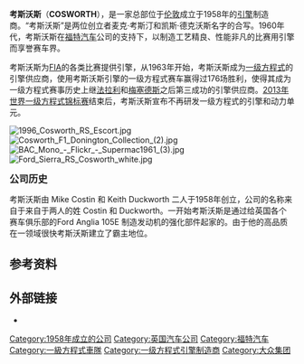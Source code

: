 {{NoteTa
|T=zh-tw:考斯沃斯;zh-cn:考斯沃斯;zh-hk:告士禾夫;
|1=zh-tw:考斯沃斯;zh-cn:考斯沃斯;zh-hk:告士禾夫;
}}
{{Infobox company
|name            = Cosworth<br />告士禾夫
|logo            = Logo Cosworth.svg
|type            = [[私人公司|私人公司]]
|foundation      = {{UK}}[[倫敦|倫敦]]{{start date and age|1958}}<ref name=Cosworth.com/>
|founders        = [[Mike_Costin|Mike Costin]]<br />[[Keith_Duckworth|Keith Duckworth]]
|location        = {{UK}}[[北安普顿|北安普顿]]<ref name=Cosworth.com/>
|locations       =
|area_served     = 全球<ref name=Cosworth.com/>
|key_people      = Hal Reisiger（[[首席執行官|首席執行官]]）<ref>{{cite journal|title=Cosworth's Hal Reisiger|journal=[[Autoweek|Autoweek]]|date=17–31 March 2014|volume=64|issue=7|page=78}}</ref>
|industry        = [[汽車產業|汽車產業]]，[[賽車|汽車競賽]]<ref name=Cosworth.com/>
|products        = [[內燃機|內燃機]]，Electronic Data Acquisition and Control Systems
|services        = High Performance engineering, Precision manufacturing
|revenue         =
|operating_income=
|net_income      =
|assets          =
|equity          =
|owner           = [[Gerald_Forsythe|Gerald Forsythe]],<br />[[Kevin_Kalkhoven|Kevin Kalkhoven]]
|num_employees   =
|parent          =
|divisions       =
|subsid          =
|homepage        = [http://www.cosworth.com Cosworth.com]
|footnotes       =
|intl            = yes
}}

'''考斯沃斯'''（'''COSWORTH'''），是一家总部位于[[伦敦|伦敦]]成立于1958年的[[引擎|引擎]]制造商。“考斯沃斯”是两位创立者麦克·考斯汀和凯斯·德克沃斯名字的合写。1960年代，考斯沃斯在[[福特汽车|福特汽车]]公司的支持下，以制造工艺精良、性能非凡的比赛用引擎而享誉赛车界。

考斯沃斯为[[国际汽车联合会|FIA]]的各类比赛提供引擎，从1963年开始，考斯沃斯成为[[一级方程式|一级方程式]]的引擎供应商，使用考斯沃斯引擎的一级方程式赛车赢得过176场胜利，使得其成为一级方程式赛事历史上继[[法拉利车队|法拉利]]和[[梅赛德斯车队|梅塞德斯]]之后第三成功的引擎供应商。[[2013年世界一级方程式锦标赛|2013年世界一级方程式锦标赛]]结束后，考斯沃斯宣布不再研发一级方程式的引擎和动力单元。

[[File:1996_Cosworth_RS_Escort.jpg|thumb]]
[[File:Cosworth_F1_Donington_Collection_(2).jpg|thumb]]
[[File:BAC_Mono_-_Flickr_-_Supermac1961_(3).jpg|thumb]]
[[File:Ford_Sierra_RS_Cosworth_white.jpg|thumb]]

'''<big>公司历史</big>'''

考斯沃斯由 Mike Costin 和 Keith Duckworth 二人于1958年创立，公司的名称来自于来自于两人的姓 Costin 和 Duckworth。一开始考斯沃斯是通过给英国各个赛车俱乐部的Ford Anglia 105E 制造发动机的强化部件起家的。由于他的高品质在一领域很快考斯沃斯建立了霸主地位。

== 参考资料 ==
{{reflist}}

== 外部链接 ==
* {{Official|https://www.cosworth.com}}

{{福特汽车}}

{{DEFAULTSORT:Cosworth}}
[[Category:1958年成立的公司|Category:1958年成立的公司]]
[[Category:英国汽车公司|Category:英国汽车公司]]
[[Category:福特汽车|Category:福特汽车]]
[[Category:一級方程式車隊|Category:一級方程式車隊]]
[[Category:一级方程式引擎制造商|Category:一级方程式引擎制造商]]
[[Category:大众集团|Category:大众集团]]